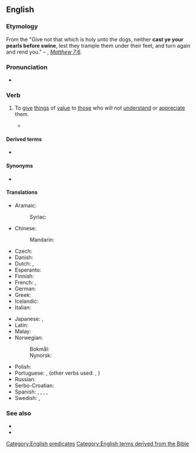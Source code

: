 ==English==
{{wikipedia|pearls before swine}}

===Etymology===
From the {{m|en|Bible}} "Give not that which is holy unto the dogs, neither '''cast ye your pearls before swine''', lest they trample them under their feet, and turn again and rend you." – {{l|en|KJV}}, [[s:Bible_(King_James)/Matthew#7:6|''Matthew 7:6'']].

===Pronunciation===
* {{audio|en|en-au-cast pearls before swine.ogg|Audio (AU)}}

===Verb===
{{en-verb|cast<,,cast> pearls before swine}}

# {{lb|en|idiomatic}} To [[give]] [[thing]]s of [[value]] to [[those]] who will not [[understand]] or [[appreciate]] them.
#* {{quote-book|en|year=1947|author={{w|Tennessee Williams}}|title={{w|A Streetcar Named Desire}}|section=Scene 10|text=''Blanche:'' ...Physical beauty is passing. A transitory possession. But beauty of the mind and richness of the spirit and tenderness of the heart—and I have all of those things—aren't taken away, but grow! Increase with the years! How strange that I should be called a destitute woman! When I have all of these treasures locked in my heart. ''[A choked sob comes from her]'' I think of myself as a very, very rich woman! But I have been foolish—'''casting my pearls before swine'''!}}

====Derived terms====
* {{l|en|pearls before swine}}

====Synonyms====
* {{l|en|preach to deaf ears}}

====Translations====
{{trans-top-see|to cast pearls before swine|pearls before swine}}
* Aramaic:
*: Syriac: {{t-check|arc|[[ܬܪܡܐ]] [[ܡܪܓܢܝܬܐ]] [[ܩܕܡ]] [[ܚܙܝܪܐ]]|tr=tarme’ margānyātā’ qdām ħzīre’|sc=Syrc}} <!-- was "[[ܬܪܡܐ]] [[ܡܪܓܢܝܬܐ]] [[ܩܕܡ]] [[ܚܙܝܪܐ]]" - assumed sum-of-parts; if an idiom, remove the wikilinks to the individual words. see [[User:Kephir/gadgets/xte#Translation_fixing]] -->
* Chinese:
*: Mandarin: {{t+|cmn|明珠暗投|sc=Hani|tr=míngzhūàntóu}}
* Czech: {{t+|cs|házet perly sviním}}
* Danish: {{t|da|kaste perler for svin}}
* Dutch: {{t|nl|parels voor de zwijnen}}, {{t|nl|paarlen voor de zwijnen werpen}}
* Esperanto: {{t|eo|ĵeti perlojn antaŭ la porkojn}}
* Finnish: {{t|fi|[[heittää]] [[helmiä sioille]]}}
* French: {{t+|fr|jeter des perles aux pourceaux}}, {{t+|fr|donner de la confiture à des cochons|lit=to [[give]] [[jam]] to [[pig]]s}}
* German: {{t+|de|Perlen vor die Säue werfen}}
* Greek: {{t|el|μαργαρίτας τοις κυσίν}}
* Icelandic: {{t|is|kasta perlum fyrir svín}}
* Italian: {{t|it|gettare perle ai porci}}
{{trans-mid}}
* Japanese: {{t+|ja|豚に真珠|tr=buta ni shinju}}, {{t+|ja|猫に小判|tr=neko ni koban|lit=[[gold]] [[coin]]s to [[cat]]s}}
* Latin: {{t|la|mittere margaritas ante porcos}}
* Malay: {{t|ms|kera diberi bunga|lit=to give flowers to a monkey}}
* Norwegian:
*: Bokmål: {{t+|nb|kaste perler for svin}}
*: Nynorsk: {{t|nn|kaste perler for svin}}
* Polish: {{t+|pl|rzucać perły przed wieprze}}
* Portuguese: {{t+|pt|dar pérolas a porcos}}, {{t+|pt|jogar pérolas aos porcos}} (other verbs used: {{l|pt|atirar}}, {{l|pt|lançar}})
* Russian: {{t+|ru|мета́ть би́сер пе́ред сви́ньями}}
* Serbo-Croatian: {{t|sh|bacati bisere pred svinje}}
* Spanish: {{t|es|echar perlas a los cerdos}}, {{t|es|dar margaritas a los cerdos|lit=to give [[daisy|daisies]] to pigs}}, {{t|es|echar margaritas a los cerdos|lit=to [[throw]] daisies to pigs}}, {{t|es|no se hizo la miel para la boca del asno}}, {{t|es|Dios da pan a quien no tiene dientes}}
* Swedish: {{t+|sv|kasta pärlor för svin}}, {{t|sv|kasta pärlor för svinen}}
{{trans-bottom}}

===See also===
* {{l|en|caviar to the general}}
* {{l|en|talk over somebody's head}}

[[Category:English predicates]]
[[Category:English terms derived from the Bible]]